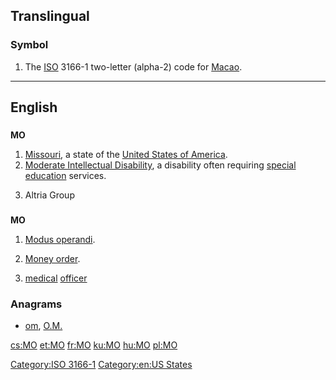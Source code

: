 {{also|Appendix:Variations of "mo"}}
==Translingual==

===Symbol===
{{head|mul|symbol}}
# The [[ISO]] 3166-1 two-letter (alpha-2) code for [[Macao]].

[[Category:ISO 3166-1]]
----

==English==

==={{abbreviation-old|en}}===
'''MO'''

# [[Missouri]], a state of the [[United States of America]].
# [[Moderate Intellectual Disability]], a disability often requiring [[special education]] services.
# {{context|stock symbol}} Altria Group

==={{initialism-old|en}}===
'''MO'''

# [[modus operandi|Modus operandi]].
# {{context|banking}} [[money order|Money order]].
# {{context|military}} [[medical]] [[officer]] {{qualifier|British army}}

===Anagrams===
* [[om#English|om]], [[O.M.#English|O.M.]]

[[Category:en:US States]]

[[cs:MO]]
[[et:MO]]
[[fr:MO]]
[[ku:MO]]
[[hu:MO]]
[[pl:MO]]